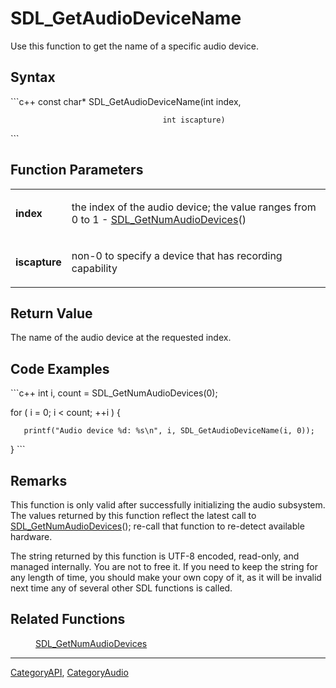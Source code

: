 <!-- pragma section-numbers off -->
<!-- pragma disable-camelcase -->

= SDL_GetAudioDeviceName =
Use this function to get the name of a specific audio device.


== Syntax ==
```c++
const char* SDL_GetAudioDeviceName(int index,
                                   int iscapture)
```

== Function Parameters ==
{|
|'''index'''
|the index of the audio device; the value ranges from 0 to 1 - [[SDL_GetNumAudioDevices]]()
|-
|'''iscapture'''
|non-0 to specify a device that has recording capability
|}

== Return Value ==
The name of the audio device at the requested index.

== Code Examples ==
```c++
int i, count = SDL_GetNumAudioDevices(0);

for ( i = 0; i < count; ++i ) {
    printf("Audio device %d: %s\n", i, SDL_GetAudioDeviceName(i, 0));
}
```

== Remarks ==
This function is only valid after successfully initializing the audio subsystem.
The values returned by this function reflect the latest call to [[SDL_GetNumAudioDevices]](); re-call that function to re-detect available hardware.

The string returned by this function is UTF-8 encoded, read-only, and managed internally. You are not to free it. If you need to keep the string for any length of time, you should make your own copy of it, as it will be invalid next time any of several other SDL functions is called.

== Related Functions ==
:[[SDL_GetNumAudioDevices]]

----
[[CategoryAPI]], [[CategoryAudio]]
